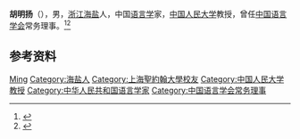 '''胡明扬'''（{{bd|1925年|}}），男，[[浙江|浙江]][[海盐县|海盐]]人，中国[[语言学|语言学]]家，[[中国人民大学|中国人民大学]]教授，曾任[[中国语言学会|中国语言学会]]常务理事。<ref>{{Cite book|title=中国语言学人名大辞典|author=陈建初, 吴泽顺主编|publisher=岳麓书社|year=1997|isbn=|location=长沙|pages=}}</ref><ref>{{Cite book|title=实用汉语语法大辞典|author=陈高春主编; 谭达人副主编|publisher=中国劳动出版社|year=1995|isbn=|location=北京|pages=}}</ref>

== 参考资料 ==
{{reflist}}

{{Navboxes
| title  = 胡明扬在[[中国语言学会|中国语言学会]]的职务
| list1  =
{{中国语言学会第三届理事会}}
}}

{{Authority control}}
{{DEFAULTSORT:Hu胡}}
[[Category:胡姓|Ming]]
[[Category:海盐人|Category:海盐人]]
[[Category:上海聖約翰大學校友|Category:上海聖約翰大學校友]]
[[Category:中国人民大学教授|Category:中国人民大学教授]]
[[Category:中华人民共和国语言学家|Category:中华人民共和国语言学家]]
[[Category:中国语言学会常务理事|Category:中国语言学会常务理事]]

{{中国人物小作品}}